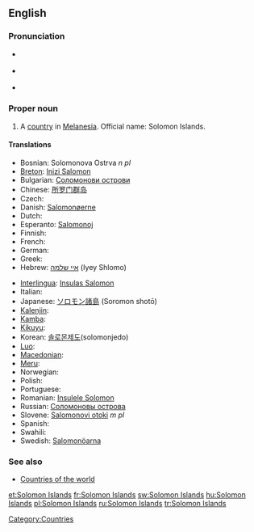 {{wikipedia}}
==English==

===Pronunciation===
* {{a|UK}} {{IPA|/ˈsɒl.ə.mən ˈaɪ.ləndz/}}
* {{a|US}} {{IPA|/ˈsɑ.lə.mən ˈaɪ.ləndz/}}
* {{audio|en-us-Solomon Islands.ogg|Audio (US)}}

===Proper noun===
{{en-proper noun|sg=[[Solomon]] [[island|Islands]]}}

# A [[country]] in [[Melanesia]]. Official name: Solomon Islands.

====Translations====
{{trans-top|A country in Melanesia}}
* Bosnian: Solomonova Ostrva ''n pl''
* [[Breton]]: [[Inizi Salomon]]
* Bulgarian: [[Соломонови острови]]
* Chinese: [[所罗门群岛]]
* Czech: {{t-|cs|Šalamounovy ostrovy|m|p}}
* Danish: [[Salomonøerne]]
* Dutch: {{t+|nl|Salomonseilanden}}
* Esperanto: [[Salomonoj]]
* Finnish: {{t+|fi|Salomonsaaret}}
* French: {{t+|fr|Îles Salomon}}
* German: {{t+|de|Salomonen}}
* Greek: {{t-|el|Νήσοι Σολομώντος|m|p|tr=Nísoi Solomóntos|sc=Grek}}
* Hebrew: [[איי שלמה]] (Iyey Shlomo)
{{trans-mid}}
* [[Interlingua]]: [[Insulas Salomon]]
* Italian: {{t+|it|Isole Salomone}}
* Japanese: [[ソロモン諸島]] (Soromon shotō)
* [[Kalenjin]]: {{tø|kln|Solomon}}
* [[Kamba]]: {{tø|kam|Solomoni}}
* [[Kikuyu]]: {{tø|ki|Solomon}}
* Korean: [[솔로몬제도]](solomonjedo)
* [[Luo]]: {{tø|luo|Solomon}}
* [[Macedonian]]: {{t|mk|Соломонови Острови|m|p|tr=Solomónovi Óstrovi|sc=Cyrl|xs=Macedonian}}
* [[Meru]]: {{tø|mer|Solomon}}
* Norwegian: {{t-|no|Salomonøyene}}
* Polish: {{t+|pl|Wyspy Salomona}}
* Portuguese: {{t+|pt|Ilhas Salomão}}
* Romanian: [[Insulele Solomon]]
* Russian: [[Соломоновы острова]]
* Slovene: [[Salomonovi otoki]] ''m pl''
* Spanish: {{t+|es|Islas Salomón}}
* Swahili: {{t|sw|Solomoni}}
* Swedish: [[Salomonöarna]]
{{trans-bottom}}

===See also===
* [[Appendix:Countries of the world|Countries of the world]]

[[Category:Countries]]

[[et:Solomon Islands]]
[[fr:Solomon Islands]]
[[sw:Solomon Islands]]
[[hu:Solomon Islands]]
[[pl:Solomon Islands]]
[[ru:Solomon Islands]]
[[tr:Solomon Islands]]